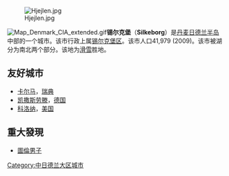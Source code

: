 [[Image:Hjejlen.jpg|right]]

[[Image:Map_Denmark_CIA_extended.gif|right]]'''锡尔克堡'''（'''Silkeborg'''）是[[丹麦|丹麦]][[日德兰半岛|日德兰半岛]]中部的一个城市。该市行政上属[[锡尔克堡区|锡尔克堡区]]。该市人口41,979 (2009)。该市被湖分为南北两个部分。该地为[[滑雪|滑雪]]胜地。

== 友好城市 ==
*[[卡尔马|卡尔马]]，[[瑞典|瑞典]]
*[[凯撒斯劳滕|凯撒斯劳滕]]，[[德国|德国]]
*[[科洛納_(加利福尼亞州)|科洛纳]]，[[美国|美国]]

== 重大發現 ==
* [[圖倫男子|圖倫男子]]

[[Category:中日德兰大区城市|Category:中日德兰大区城市]]